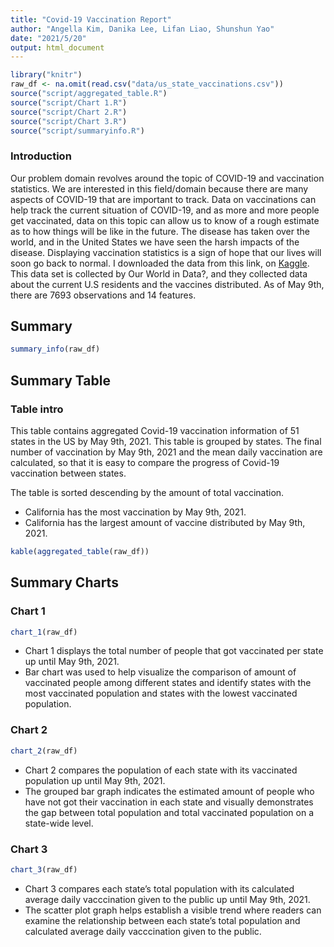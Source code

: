 ```yaml
---
title: "Covid-19 Vaccination Report"
author: "Angella Kim, Danika Lee, Lifan Liao, Shunshun Yao"
date: "2021/5/20"
output: html_document
---
```


```r
library("knitr")
raw_df <- na.omit(read.csv("data/us_state_vaccinations.csv"))
source("script/aggregated_table.R")
source("script/Chart 1.R")
source("script/Chart 2.R")
source("script/Chart 3.R")
source("script/summaryinfo.R")
```

### Introduction
Our problem domain revolves around the topic of COVID-19 and vaccination
statistics. We are interested in this field/domain because there are many
aspects of COVID-19 that are important to track. Data on vaccinations can help
track the current situation of COVID-19, and as more and more people get
vaccinated, data on this topic can allow us to know of a rough estimate as to
how things will be like in the future. The disease has taken over the world,
and in the United States we have seen the harsh impacts of the disease.
Displaying vaccination statistics is a sign of hope that our lives will soon go
back to normal. I downloaded the data from this link, on [Kaggle](https://www.kaggle.com/paultimothymooney/usa-covid19-vaccinations).
This data set is collected by Our World in Data?, and they collected data about
the current U.S residents and the vaccines distributed. As of May 9th, there are
7693 observations and 14 features.

## Summary
```r
summary_info(raw_df)
```

## Summary Table

### Table intro

This table contains aggregated Covid-19 vaccination information of 51 states in the US by May 9th, 2021. This table is grouped by states. The final number of vaccination by May 9th, 2021 and the mean daily vaccination are calculated, so that it is easy to compare the progress of Covid-19 vaccination between states. 

The table is sorted descending by the amount of total vaccination.

- California has the most vaccination by May 9th, 2021.
- California has the largest amount of vaccine distributed by May 9th, 2021.


```r
kable(aggregated_table(raw_df))
```


## Summary Charts

### Chart 1


```r
chart_1(raw_df)
```
- Chart 1 displays the total number of people that got vaccinated per state up until May 9th, 2021. 
- Bar chart was used to help visualize the comparison of amount of vaccinated people among different states and identify states with the most vaccinated population and states with the lowest vaccinated population.

### Chart 2

```r
chart_2(raw_df)
```

- Chart 2 compares the population of each state with its vaccinated population up until May 9th, 2021. 
- The grouped bar graph indicates the estimated amount of people who have not got their vaccination in each state and visually demonstrates the gap between total population and total vaccinated population on a state-wide level.

### Chart 3

```r
chart_3(raw_df)
```

- Chart 3 compares each state's total population with its calculated average daily vacccination given to the public up until May 9th, 2021.
- The scatter plot graph helps establish a visible trend where readers can examine the relationship between each state's total population and calculated average daily vacccination given to the public.